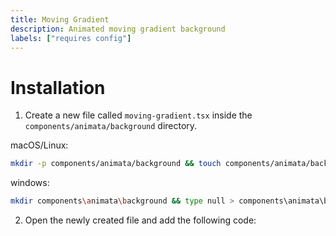 ```yaml
---
title: Moving Gradient
description: Animated moving gradient background
labels: ["requires config"]
---
```


<ComponentPreview name="background-moving-gradient--docs" />

# Installation

1. Create a new file called `moving-gradient.tsx` inside the `components/animata/background` directory.

macOS/Linux:

```bash
mkdir -p components/animata/background && touch components/animata/background/moving-gradient.tsx
```

windows:

```bash
mkdir components\animata\background && type null > components\animata\background\moving-gradient.tsx
```

2. Open the newly created file and add the following code:

```jsx file=<rootDir>/animata/background/moving-gradient.tsx

```
